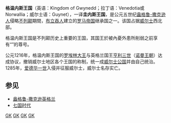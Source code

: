 {{unreferenced|time=2013-04-26T18:32:17+00:00}}
'''格温内斯王国'''（英语：Kingdom of Gwynedd；拉丁语：Venedotia或Norwallia；威尔士语：Guynet），一译'''圭内斯王国'''，是公元五世纪[[盎格鲁-撒克逊人|盎格鲁-撒克逊人]]侵略[[不列颠|不列颠]]期間，[[凱爾特布立吞人|布立吞人]]建立的[[罗马帝国|罗马帝国]]继承国之一。该国占据[[威尔士|威尔士]]西北部。

格温内斯王国是不列颠历史上重要的王国，其国王於被內憂外患所削弱之前享有“{{le|布立吞人之王|King of the Britons}}”的尊号。

公元1216年，格温内斯王国的[[罗埃林大王|罗埃林大王]]与英格兰国王[[亨利三世|亨利三世]]（[[诺曼王朝|诺曼王朝]]）达成协议，撤销威尔士地区各个王国的称制，统一成[[威尔士公国|威尔士公国]]并由自己统治。1285年，[[爱德华一世|爱德华一世]]入侵并征服威尔士，威尔士名存实亡。

==参见==
*[[盎格鲁-撒克逊英格兰|盎格鲁-撒克逊英格兰]]
*[[七国时代|七国时代]]

[[Category:已不存在的歐洲君主國|GK]]
[[Category:王國|GK]]
[[Category:威尔士历史|GK]]
[[Category:英国历史|GK]]